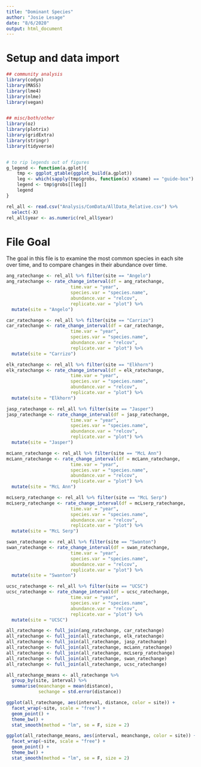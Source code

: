 ```yaml
---
title: "Dominant Species"
author: "Josie Lesage"
date: "8/6/2020"
output: html_document
---
```


# Setup and data import
```r
## community analysis
library(codyn)
library(MASS)
library(lme4)
library(nlme)
library(vegan)


## misc/both/other
library(oz)
library(plotrix)
library(gridExtra)
library(stringr)
library(tidyverse)


# to rip legends out of figures
g_legend <- function(a.gplot){ 
    tmp <- ggplot_gtable(ggplot_build(a.gplot)) 
    leg <- which(sapply(tmp$grobs, function(x) x$name) == "guide-box") 
    legend <- tmp$grobs[[leg]] 
    legend
} 
``` 

```r
rel_all <- read.csv("Analysis/ComData/AllData_Relative.csv") %>%
  select(-X)
rel_all$year <- as.numeric(rel_all$year)
```

# File Goal

The goal in this file is to examine the most common species in each site over time, and to compare changes in their abundance over time.

```r
ang_ratechange <- rel_all %>% filter(site == "Angelo")
ang_ratechange <- rate_change_interval(df = ang_ratechange,
                        time.var = "year",
                        species.var = "species.name",
                        abundance.var = "relcov", 
                        replicate.var = "plot") %>%
  mutate(site = "Angelo")

car_ratechange <- rel_all %>% filter(site == "Carrizo")
car_ratechange <- rate_change_interval(df = car_ratechange,
                        time.var = "year",
                        species.var = "species.name",
                        abundance.var = "relcov", 
                        replicate.var = "plot") %>%
  mutate(site = "Carrizo") 

elk_ratechange <- rel_all %>% filter(site == "Elkhorn") 
elk_ratechange <- rate_change_interval(df = elk_ratechange,
                        time.var = "year",
                        species.var = "species.name",
                        abundance.var = "relcov", 
                        replicate.var = "plot") %>%
  mutate(site = "Elkhorn") 

jasp_ratechange <- rel_all %>% filter(site == "Jasper")
jasp_ratechange <- rate_change_interval(df = jasp_ratechange,
                        time.var = "year",
                        species.var = "species.name",
                        abundance.var = "relcov", 
                        replicate.var = "plot") %>%
  mutate(site = "Jasper") 

mcLann_ratechange <- rel_all %>% filter(site == "McL Ann")
mcLann_ratechange <- rate_change_interval(df = mcLann_ratechange,
                        time.var = "year",
                        species.var = "species.name",
                        abundance.var = "relcov", 
                        replicate.var = "plot") %>%
  mutate(site = "McL Ann")

mcLserp_ratechange <- rel_all %>% filter(site == "McL Serp")
mcLserp_ratechange <- rate_change_interval(df = mcLserp_ratechange,
                        time.var = "year",
                        species.var = "species.name",
                        abundance.var = "relcov", 
                        replicate.var = "plot") %>%
  mutate(site = "McL Serp") 

swan_ratechange <- rel_all %>% filter(site == "Swanton")
swan_ratechange <- rate_change_interval(df = swan_ratechange,
                        time.var = "year",
                        species.var = "species.name",
                        abundance.var = "relcov", 
                        replicate.var = "plot") %>%
  mutate(site = "Swanton") 

ucsc_ratechange <- rel_all %>% filter(site == "UCSC")
ucsc_ratechange <- rate_change_interval(df = ucsc_ratechange,
                        time.var = "year",
                        species.var = "species.name",
                        abundance.var = "relcov", 
                        replicate.var = "plot") %>%
  mutate(site = "UCSC") 

all_ratechange <- full_join(ang_ratechange, car_ratechange)
all_ratechange <- full_join(all_ratechange, elk_ratechange)
all_ratechange <- full_join(all_ratechange, jasp_ratechange)
all_ratechange <- full_join(all_ratechange, mcLann_ratechange)
all_ratechange <- full_join(all_ratechange, mcLserp_ratechange)
all_ratechange <- full_join(all_ratechange, swan_ratechange)
all_ratechange <- full_join(all_ratechange, ucsc_ratechange)

all_ratechange_means <- all_ratechange %>%
  group_by(site, interval) %>%
  summarise(meanchange = mean(distance),
            sechange = std.error(distance))

ggplot(all_ratechange, aes(interval, distance, color = site)) + 
  facet_wrap(~site, scale = "free") + 
  geom_point() + 
  theme_bw() + 
  stat_smooth(method = "lm", se = F, size = 2)

ggplot(all_ratechange_means, aes(interval, meanchange, color = site)) + 
  facet_wrap(~site, scale = "free") + 
  geom_point() + 
  theme_bw() + 
  stat_smooth(method = "lm", se = F, size = 2)
```

